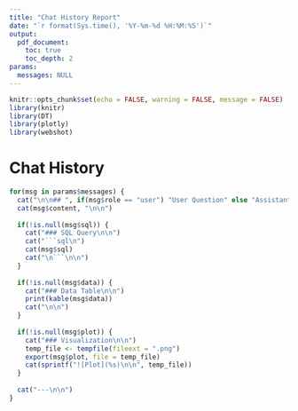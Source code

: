 ```yaml
---
title: "Chat History Report"
date: "`r format(Sys.time(), '%Y-%m-%d %H:%M:%S')`"
output: 
  pdf_document:
    toc: true
    toc_depth: 2
params:
  messages: NULL
---
```


```r
knitr::opts_chunk$set(echo = FALSE, warning = FALSE, message = FALSE)
library(knitr)
library(DT)
library(plotly)
library(webshot)
```

# Chat History

```r
for(msg in params$messages) {
  cat("\n\n## ", if(msg$role == "user") "User Question" else "Assistant Response", "\n\n")
  cat(msg$content, "\n\n")
  
  if(!is.null(msg$sql)) {
    cat("### SQL Query\n\n")
    cat("```sql\n")
    cat(msg$sql)
    cat("\n```\n\n")
  }
  
  if(!is.null(msg$data)) {
    cat("### Data Table\n\n")
    print(kable(msg$data))
    cat("\n\n")
  }
  
  if(!is.null(msg$plot)) {
    cat("### Visualization\n\n")
    temp_file <- tempfile(fileext = ".png")
    export(msg$plot, file = temp_file)
    cat(sprintf("![Plot](%s)\n\n", temp_file))
  }
  
  cat("---\n\n")
}
```